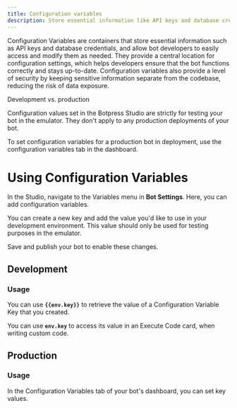 ```yaml
---
title: Configuration variables
description: Store essential information like API keys and database credentials.
---
```


Configuration Variables are containers that store essential information such as API keys and database credentials, and allow bot developers to easily access and modify them as needed. They provide a central location for configuration settings, which helps developers ensure that the bot functions correctly and stays up-to-date. Configuration variables also provide a level of security by keeping sensitive information separate from the codebase, reducing the risk of data exposure.

<Note>
Development vs. production

Configuration values set in the Botpress Studio are strictly for testing your bot in the emulator. They don't apply to any production deployments of your bot.

To set configuration variables for a production bot in deployment, use the configuration variables tab in the dashboard.
</Note>

# Using Configuration Variables

In the Studio, navigate to the Variables menu in **Bot Settings**. Here, you can add configuration variables.

You can create a new key and add the value you'd like to use in your development environment. This value should only be used for testing purposes in the emulator.

Save and publish your bot to enable these changes.

## Development

### Usage

You can use **`{{env.key}}`** to retrieve the value of a Configuration Variable Key that you created.

You can use **`env.key`** to access its value in an Execute Code card, when writing custom code.

## Production

### Usage

In the Configuration Variables tab of your bot's dashboard, you can set key values.
